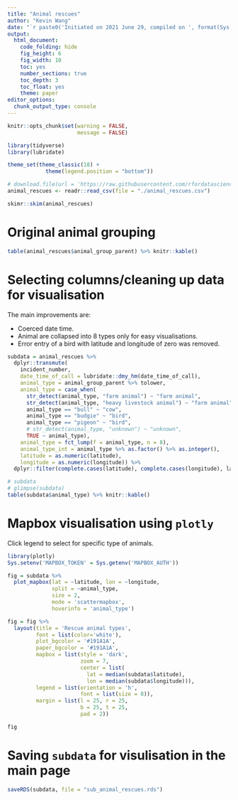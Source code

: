 ```yaml
---
title: "Animal rescues"
author: "Kevin Wang"
date: "`r paste0('Initiated on 2021 June 29, compiled on ', format(Sys.time(), '%Y %b %d'))`"
output:
  html_document:
    code_folding: hide
    fig_height: 6
    fig_width: 10
    toc: yes
    number_sections: true
    toc_depth: 3
    toc_float: yes
    theme: paper
editor_options: 
  chunk_output_type: console
---
```


```r
knitr::opts_chunk$set(warning = FALSE,
                      message = FALSE)
```


```r
library(tidyverse)
library(lubridate)

theme_set(theme_classic(18) +
            theme(legend.position = "bottom"))

# download.file(url = 'https://raw.githubusercontent.com/rfordatascience/tidytuesday/master/data/2021/2021-06-29/animal_rescues.csv', destfile = "./animal_rescues.csv")
animal_rescues <- readr::read_csv(file = "./animal_rescues.csv")
```

```r
skimr::skim(animal_rescues)
```

# Original animal grouping
```r
table(animal_rescues$animal_group_parent) %>% knitr::kable()
```

# Selecting columns/cleaning up data for visualisation

The main improvements are: 

+ Coerced date time.
+ Animal are collapsed into 8 types only for easy visualisations.
+ Error entry of a bird with latitude and longitude of zero was removed.

```r
subdata = animal_rescues %>% 
  dplyr::transmute(
    incident_number, 
    date_time_of_call = lubridate::dmy_hm(date_time_of_call),
    animal_type = animal_group_parent %>% tolower,
    animal_type = case_when(
      str_detect(animal_type, "farm animal") ~ "farm animal", 
      str_detect(animal_type, "heavy livestock animal") ~ "farm animal", 
      animal_type == "bull" ~ "cow",
      animal_type == "budgie" ~ "bird",
      animal_type == "pigeon" ~ "bird",
      # str_detect(animal_type, "unknown") ~ "unknown",
      TRUE ~ animal_type),
    animal_type = fct_lump(f = animal_type, n = 8),
    animal_type_int = animal_type %>% as.factor() %>% as.integer(),
    latitude = as.numeric(latitude), 
    longitude = as.numeric(longitude)) %>% 
  dplyr::filter(complete.cases(latitude), complete.cases(longitude), latitude > 0)

# subdata
# glimpse(subdata)
table(subdata$animal_type) %>% knitr::kable()
```

# Mapbox visualisation using `plotly`

Click legend to select for specific type of animals.

```r
library(plotly)
Sys.setenv('MAPBOX_TOKEN' = Sys.getenv('MAPBOX_AUTH'))

fig = subdata %>% 
  plot_mapbox(lat = ~latitude, lon = ~longitude,
              split = ~animal_type, 
              size = 2,
              mode = 'scattermapbox', 
              hoverinfo = 'animal_type')

fig = fig %>% 
  layout(title = 'Rescue animal types',
         font = list(color='white'),
         plot_bgcolor = '#191A1A', 
         paper_bgcolor = '#191A1A',
         mapbox = list(style = 'dark', 
                       zoom = 7,
                       center = list(
                         lat = median(subdata$latitude),
                         lon = median(subdata$longitude))),
         legend = list(orientation = 'h',
                       font = list(size = 8)),
         margin = list(l = 25, r = 25,
                       b = 25, t = 25,
                       pad = 2)) 

fig
```

# Saving `subdata` for visulisation in the main page 
```r
saveRDS(subdata, file = "sub_animal_rescues.rds")
```

<!-- # Time visualisation -->
<!-- ```{r} -->
<!-- subdata %>%  -->
<!--   # dplyr::filter(animal_type == "fox") %>%  -->
<!--   dplyr::mutate(hour = lubridate::hour(date_time_of_call), -->
<!--                 quater = lubridate::quarter(date_time_of_call)) %>%  -->
<!--   ggplot(aes(x = hour)) + -->
<!--   # geom_histogram() + -->
<!--   geom_density(aes(colour = factor(quater))) + -->
<!--   facet_wrap(~animal_type) -->
<!-- ``` -->


<!-- # Mapbox visualisation using `mapdeck` -->

<!-- ```{r, eval = FALSE} -->
<!-- library(mapdeck) -->
<!-- set_token(Sys.getenv("MAPBOX_AUTH")) -->
<!-- # mapdeck(token = mapdeck(token = 'your_token')) -->
<!-- mapdeck::mapdeck(style = mapdeck_style('dark')) %>%  -->
<!--   mapdeck::add_scatterplot( -->
<!--     data = subdata, -->
<!--     lat = "latitude", -->
<!--     lon = "longitude", -->
<!--     tooltip = "animal_type", -->
<!--     radius = 200, -->
<!--     fill_colour = "animal_type", -->
<!--     palette = "viridis", -->
<!--     legend = TRUE -->
<!--   ) -->
<!-- ``` -->

